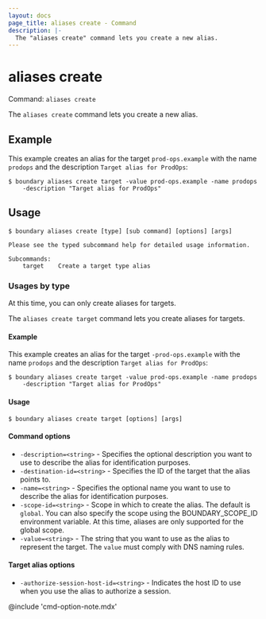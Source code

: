 ```yaml
---
layout: docs
page_title: aliases create - Command
description: |-
  The "aliases create" command lets you create a new alias.
---
```


# aliases create

Command: `aliases create`

The `aliases create` command lets you create a new alias.

## Example

This example creates an alias for the target `prod-ops.example` with the name `prodops` and the description `Target alias for ProdOps`:

```shell-session
$ boundary aliases create target -value prod-ops.example -name prodops
    -description "Target alias for ProdOps"
```

## Usage

<CodeBlockConfig hideClipboard>

```shell-session
$ boundary aliases create [type] [sub command] [options] [args]

Please see the typed subcommand help for detailed usage information.

Subcommands:
    target    Create a target type alias
```

</CodeBlockConfig>

### Usages by type

At this time, you can only create aliases for targets.

The `aliases create target` command lets you create aliases for targets.

#### Example

This example creates an alias for the target `-prod-ops.example` with the name `prodops` and the description `Target alias for ProdOps`:

```shell-session
$ boundary aliases create target -value prod-ops.example -name prodops
    -description "Target alias for ProdOps"
```

#### Usage

<CodeBlockConfig hideClipboard>

```shell-session
$ boundary aliases create target [options] [args]
```

</CodeBlockConfig>

#### Command options

- `-description=<string>` - Specifies the optional description you want to use to describe the alias for identification purposes.
- `-destination-id=<string>` - Specifies the ID of the target that the alias points to.
- `-name=<string>` - Specifies the optional name you want to use to describe the alias for identification purposes.
- `-scope-id=<string>` - Scope in which to create the alias. The default is `global`.
You can also specify the scope using the BOUNDARY_SCOPE_ID environment variable.
At this time, aliases are only supported for the global scope.
- `-value=<string>` - The string that you want to use as the alias to represent the target.
The `value` must comply with DNS naming rules.

#### Target alias options

- `-authorize-session-host-id=<string>` - Indicates the host ID to use when you use the alias to authorize a session.

@include 'cmd-option-note.mdx'